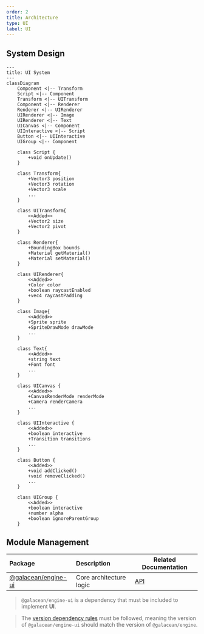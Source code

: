 ```yaml
---
order: 2
title: Architecture
type: UI
label: UI
---
```


## System Design

```mermaid
---
title: UI System
---
classDiagram
    Component <|-- Transform
    Script <|-- Component
    Transform <|-- UITransform
    Component <|-- Renderer
    Renderer <|-- UIRenderer
    UIRenderer <|-- Image
    UIRenderer <|-- Text
    UICanvas <|-- Component
    UIInteractive <|-- Script
    Button <|-- UIInteractive
    UIGroup <|-- Component

    class Script {
        +void onUpdate()
    }

    class Transform{
        +Vector3 position
        +Vector3 rotation
        +Vector3 scale
        ...
    }

    class UITransform{
        <<Added>>
        +Vector2 size
        +Vector2 pivot
    }

    class Renderer{
        +BoundingBox bounds
        +Material getMaterial()
        +Material setMaterial()
    }

    class UIRenderer{
        <<Added>>
        +Color color
        +boolean raycastEnabled
        +vec4 raycastPadding
    }

    class Image{
        <<Added>>
        +Sprite sprite
        +SpriteDrawMode drawMode
        ...
    }

    class Text{
        <<Added>>
        +string text
        +Font font
        ...
    }

    class UICanvas {
        <<Added>>
        +CanvasRenderMode renderMode
        +Camera renderCamera
        ...
    }

    class UIInteractive {
        <<Added>>
        +boolean interactive
        +Transition transitions
        ...
    }

    class Button {
        <<Added>>
        +void addClicked()
        +void removeClicked()
        ...
    }

    class UIGroup {
        <<Added>>
        +boolean interactive
        +number alpha
        +boolean ignoreParentGroup
    }
```

## Module Management

| Package                                                                 | Description     | Related Documentation   |
| :--------------------------------------------------------------------- | :------------- | ----------------------- |
| [@galacean/engine-ui](https://www.npmjs.com/package/@galacean/engine-xr) | Core architecture logic | [API](/apis/galacean)    |

> `@galacean/engine-ui` is a dependency that must be included to implement **UI**.

> The [version dependency rules](/docs/basics/version/#version-dependency) must be followed, meaning the version of `@galacean/engine-ui` should match the version of `@galacean/engine`.